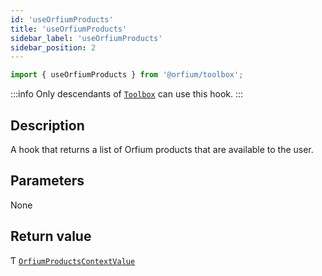 ```yaml
---
id: 'useOrfiumProducts'
title: 'useOrfiumProducts'
sidebar_label: 'useOrfiumProducts'
sidebar_position: 2
---
```



```ts
import { useOrfiumProducts } from '@orfium/toolbox';
```

:::info
Only descendants of [`Toolbox`](../components/Toolbox) can use this hook.
:::

## Description

A hook that returns a list of Orfium products that are available to the user.

## Parameters

None

## Return value

Ƭ [`OrfiumProductsContextValue`](../types/OrfiumProductsContextValue)

<Type />
